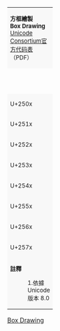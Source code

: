 {|border="1" cellspacing="0" cellpadding="5" class="wikitable" style="border-collapse:collapse;background:#FFFFFF;font-size:large;text-align:center"
|colspan="17" style="background:#F8F8F8;font-size:small"| '''方框繪製'''<br />'''Box Drawing'''{{ref label|U2500_as_of_Unicode_version|1}}<br />[http://www.unicode.org/charts/PDF/U2500.pdf Unicode Consortium官方代码表]（PDF）
|-style="background:#F8F8F8;font-size:small"
| style="width:45pt" | &nbsp; || style="width:20pt"  | 0 || style="width:20pt"  | 1 || style="width:20pt"  | 2 || style="width:20pt"  | 3 || style="width:20pt"  | 4 || style="width:20pt"  | 5 || style="width:20pt"  | 6 || style="width:20pt"  | 7 || style="width:20pt"  | 8 || style="width:20pt"  | 9 || style="width:20pt"  | A || style="width:20pt"  | B || style="width:20pt"  | C || style="width:20pt"  | D || style="width:20pt"  | E || style="width:20pt"  | F
|-
| style="background:#F8F8F8;font-size:small" | U+250x
| title="U+2500: BOX DRAWINGS LIGHT HORIZONTAL" | &#x2500;
| title="U+2501: BOX DRAWINGS HEAVY HORIZONTAL" | &#x2501;
| title="U+2502: BOX DRAWINGS LIGHT VERTICAL" | &#x2502;
| title="U+2503: BOX DRAWINGS HEAVY VERTICAL" | &#x2503;
| title="U+2504: BOX DRAWINGS LIGHT TRIPLE DASH HORIZONTAL" | &#x2504;
| title="U+2505: BOX DRAWINGS HEAVY TRIPLE DASH HORIZONTAL" | &#x2505;
| title="U+2506: BOX DRAWINGS LIGHT TRIPLE DASH VERTICAL" | &#x2506;
| title="U+2507: BOX DRAWINGS HEAVY TRIPLE DASH VERTICAL" | &#x2507;
| title="U+2508: BOX DRAWINGS LIGHT QUADRUPLE DASH HORIZONTAL" | &#x2508;
| title="U+2509: BOX DRAWINGS HEAVY QUADRUPLE DASH HORIZONTAL" | &#x2509;
| title="U+250A: BOX DRAWINGS LIGHT QUADRUPLE DASH VERTICAL" | &#x250A;
| title="U+250B: BOX DRAWINGS HEAVY QUADRUPLE DASH VERTICAL" | &#x250B;
| title="U+250C: BOX DRAWINGS LIGHT DOWN AND RIGHT" | &#x250C;
| title="U+250D: BOX DRAWINGS DOWN LIGHT AND RIGHT HEAVY" | &#x250D;
| title="U+250E: BOX DRAWINGS DOWN HEAVY AND RIGHT LIGHT" | &#x250E;
| title="U+250F: BOX DRAWINGS HEAVY DOWN AND RIGHT" | &#x250F;
|-
| style="background:#F8F8F8;font-size:small" | U+251x
| title="U+2510: BOX DRAWINGS LIGHT DOWN AND LEFT" | &#x2510;
| title="U+2511: BOX DRAWINGS DOWN LIGHT AND LEFT HEAVY" | &#x2511;
| title="U+2512: BOX DRAWINGS DOWN HEAVY AND LEFT LIGHT" | &#x2512;
| title="U+2513: BOX DRAWINGS HEAVY DOWN AND LEFT" | &#x2513;
| title="U+2514: BOX DRAWINGS LIGHT UP AND RIGHT" | &#x2514;
| title="U+2515: BOX DRAWINGS UP LIGHT AND RIGHT HEAVY" | &#x2515;
| title="U+2516: BOX DRAWINGS UP HEAVY AND RIGHT LIGHT" | &#x2516;
| title="U+2517: BOX DRAWINGS HEAVY UP AND RIGHT" | &#x2517;
| title="U+2518: BOX DRAWINGS LIGHT UP AND LEFT" | &#x2518;
| title="U+2519: BOX DRAWINGS UP LIGHT AND LEFT HEAVY" | &#x2519;
| title="U+251A: BOX DRAWINGS UP HEAVY AND LEFT LIGHT" | &#x251A;
| title="U+251B: BOX DRAWINGS HEAVY UP AND LEFT" | &#x251B;
| title="U+251C: BOX DRAWINGS LIGHT VERTICAL AND RIGHT" | &#x251C;
| title="U+251D: BOX DRAWINGS VERTICAL LIGHT AND RIGHT HEAVY" | &#x251D;
| title="U+251E: BOX DRAWINGS UP HEAVY AND RIGHT DOWN LIGHT" | &#x251E;
| title="U+251F: BOX DRAWINGS DOWN HEAVY AND RIGHT UP LIGHT" | &#x251F;
|-
| style="background:#F8F8F8;font-size:small" | U+252x
| title="U+2520: BOX DRAWINGS VERTICAL HEAVY AND RIGHT LIGHT" | &#x2520;
| title="U+2521: BOX DRAWINGS DOWN LIGHT AND RIGHT UP HEAVY" | &#x2521;
| title="U+2522: BOX DRAWINGS UP LIGHT AND RIGHT DOWN HEAVY" | &#x2522;
| title="U+2523: BOX DRAWINGS HEAVY VERTICAL AND RIGHT" | &#x2523;
| title="U+2524: BOX DRAWINGS LIGHT VERTICAL AND LEFT" | &#x2524;
| title="U+2525: BOX DRAWINGS VERTICAL LIGHT AND LEFT HEAVY" | &#x2525;
| title="U+2526: BOX DRAWINGS UP HEAVY AND LEFT DOWN LIGHT" | &#x2526;
| title="U+2527: BOX DRAWINGS DOWN HEAVY AND LEFT UP LIGHT" | &#x2527;
| title="U+2528: BOX DRAWINGS VERTICAL HEAVY AND LEFT LIGHT" | &#x2528;
| title="U+2529: BOX DRAWINGS DOWN LIGHT AND LEFT UP HEAVY" | &#x2529;
| title="U+252A: BOX DRAWINGS UP LIGHT AND LEFT DOWN HEAVY" | &#x252A;
| title="U+252B: BOX DRAWINGS HEAVY VERTICAL AND LEFT" | &#x252B;
| title="U+252C: BOX DRAWINGS LIGHT DOWN AND HORIZONTAL" | &#x252C;
| title="U+252D: BOX DRAWINGS LEFT HEAVY AND RIGHT DOWN LIGHT" | &#x252D;
| title="U+252E: BOX DRAWINGS RIGHT HEAVY AND LEFT DOWN LIGHT" | &#x252E;
| title="U+252F: BOX DRAWINGS DOWN LIGHT AND HORIZONTAL HEAVY" | &#x252F;
|-
| style="background:#F8F8F8;font-size:small" | U+253x
| title="U+2530: BOX DRAWINGS DOWN HEAVY AND HORIZONTAL LIGHT" | &#x2530;
| title="U+2531: BOX DRAWINGS RIGHT LIGHT AND LEFT DOWN HEAVY" | &#x2531;
| title="U+2532: BOX DRAWINGS LEFT LIGHT AND RIGHT DOWN HEAVY" | &#x2532;
| title="U+2533: BOX DRAWINGS HEAVY DOWN AND HORIZONTAL" | &#x2533;
| title="U+2534: BOX DRAWINGS LIGHT UP AND HORIZONTAL" | &#x2534;
| title="U+2535: BOX DRAWINGS LEFT HEAVY AND RIGHT UP LIGHT" | &#x2535;
| title="U+2536: BOX DRAWINGS RIGHT HEAVY AND LEFT UP LIGHT" | &#x2536;
| title="U+2537: BOX DRAWINGS UP LIGHT AND HORIZONTAL HEAVY" | &#x2537;
| title="U+2538: BOX DRAWINGS UP HEAVY AND HORIZONTAL LIGHT" | &#x2538;
| title="U+2539: BOX DRAWINGS RIGHT LIGHT AND LEFT UP HEAVY" | &#x2539;
| title="U+253A: BOX DRAWINGS LEFT LIGHT AND RIGHT UP HEAVY" | &#x253A;
| title="U+253B: BOX DRAWINGS HEAVY UP AND HORIZONTAL" | &#x253B;
| title="U+253C: BOX DRAWINGS LIGHT VERTICAL AND HORIZONTAL" | &#x253C;
| title="U+253D: BOX DRAWINGS LEFT HEAVY AND RIGHT VERTICAL LIGHT" | &#x253D;
| title="U+253E: BOX DRAWINGS RIGHT HEAVY AND LEFT VERTICAL LIGHT" | &#x253E;
| title="U+253F: BOX DRAWINGS VERTICAL LIGHT AND HORIZONTAL HEAVY" | &#x253F;
|-
| style="background:#F8F8F8;font-size:small" | U+254x
| title="U+2540: BOX DRAWINGS UP HEAVY AND DOWN HORIZONTAL LIGHT" | &#x2540;
| title="U+2541: BOX DRAWINGS DOWN HEAVY AND UP HORIZONTAL LIGHT" | &#x2541;
| title="U+2542: BOX DRAWINGS VERTICAL HEAVY AND HORIZONTAL LIGHT" | &#x2542;
| title="U+2543: BOX DRAWINGS LEFT UP HEAVY AND RIGHT DOWN LIGHT" | &#x2543;
| title="U+2544: BOX DRAWINGS RIGHT UP HEAVY AND LEFT DOWN LIGHT" | &#x2544;
| title="U+2545: BOX DRAWINGS LEFT DOWN HEAVY AND RIGHT UP LIGHT" | &#x2545;
| title="U+2546: BOX DRAWINGS RIGHT DOWN HEAVY AND LEFT UP LIGHT" | &#x2546;
| title="U+2547: BOX DRAWINGS DOWN LIGHT AND UP HORIZONTAL HEAVY" | &#x2547;
| title="U+2548: BOX DRAWINGS UP LIGHT AND DOWN HORIZONTAL HEAVY" | &#x2548;
| title="U+2549: BOX DRAWINGS RIGHT LIGHT AND LEFT VERTICAL HEAVY" | &#x2549;
| title="U+254A: BOX DRAWINGS LEFT LIGHT AND RIGHT VERTICAL HEAVY" | &#x254A;
| title="U+254B: BOX DRAWINGS HEAVY VERTICAL AND HORIZONTAL" | &#x254B;
| title="U+254C: BOX DRAWINGS LIGHT DOUBLE DASH HORIZONTAL" | &#x254C;
| title="U+254D: BOX DRAWINGS HEAVY DOUBLE DASH HORIZONTAL" | &#x254D;
| title="U+254E: BOX DRAWINGS LIGHT DOUBLE DASH VERTICAL" | &#x254E;
| title="U+254F: BOX DRAWINGS HEAVY DOUBLE DASH VERTICAL" | &#x254F;
|-
| style="background:#F8F8F8;font-size:small" | U+255x
| title="U+2550: BOX DRAWINGS DOUBLE HORIZONTAL" | &#x2550;
| title="U+2551: BOX DRAWINGS DOUBLE VERTICAL" | &#x2551;
| title="U+2552: BOX DRAWINGS DOWN SINGLE AND RIGHT DOUBLE" | &#x2552;
| title="U+2553: BOX DRAWINGS DOWN DOUBLE AND RIGHT SINGLE" | &#x2553;
| title="U+2554: BOX DRAWINGS DOUBLE DOWN AND RIGHT" | &#x2554;
| title="U+2555: BOX DRAWINGS DOWN SINGLE AND LEFT DOUBLE" | &#x2555;
| title="U+2556: BOX DRAWINGS DOWN DOUBLE AND LEFT SINGLE" | &#x2556;
| title="U+2557: BOX DRAWINGS DOUBLE DOWN AND LEFT" | &#x2557;
| title="U+2558: BOX DRAWINGS UP SINGLE AND RIGHT DOUBLE" | &#x2558;
| title="U+2559: BOX DRAWINGS UP DOUBLE AND RIGHT SINGLE" | &#x2559;
| title="U+255A: BOX DRAWINGS DOUBLE UP AND RIGHT" | &#x255A;
| title="U+255B: BOX DRAWINGS UP SINGLE AND LEFT DOUBLE" | &#x255B;
| title="U+255C: BOX DRAWINGS UP DOUBLE AND LEFT SINGLE" | &#x255C;
| title="U+255D: BOX DRAWINGS DOUBLE UP AND LEFT" | &#x255D;
| title="U+255E: BOX DRAWINGS VERTICAL SINGLE AND RIGHT DOUBLE" | &#x255E;
| title="U+255F: BOX DRAWINGS VERTICAL DOUBLE AND RIGHT SINGLE" | &#x255F;
|-
| style="background:#F8F8F8;font-size:small" | U+256x
| title="U+2560: BOX DRAWINGS DOUBLE VERTICAL AND RIGHT" | &#x2560;
| title="U+2561: BOX DRAWINGS VERTICAL SINGLE AND LEFT DOUBLE" | &#x2561;
| title="U+2562: BOX DRAWINGS VERTICAL DOUBLE AND LEFT SINGLE" | &#x2562;
| title="U+2563: BOX DRAWINGS DOUBLE VERTICAL AND LEFT" | &#x2563;
| title="U+2564: BOX DRAWINGS DOWN SINGLE AND HORIZONTAL DOUBLE" | &#x2564;
| title="U+2565: BOX DRAWINGS DOWN DOUBLE AND HORIZONTAL SINGLE" | &#x2565;
| title="U+2566: BOX DRAWINGS DOUBLE DOWN AND HORIZONTAL" | &#x2566;
| title="U+2567: BOX DRAWINGS UP SINGLE AND HORIZONTAL DOUBLE" | &#x2567;
| title="U+2568: BOX DRAWINGS UP DOUBLE AND HORIZONTAL SINGLE" | &#x2568;
| title="U+2569: BOX DRAWINGS DOUBLE UP AND HORIZONTAL" | &#x2569;
| title="U+256A: BOX DRAWINGS VERTICAL SINGLE AND HORIZONTAL DOUBLE" | &#x256A;
| title="U+256B: BOX DRAWINGS VERTICAL DOUBLE AND HORIZONTAL SINGLE" | &#x256B;
| title="U+256C: BOX DRAWINGS DOUBLE VERTICAL AND HORIZONTAL" | &#x256C;
| title="U+256D: BOX DRAWINGS LIGHT ARC DOWN AND RIGHT" | &#x256D;
| title="U+256E: BOX DRAWINGS LIGHT ARC DOWN AND LEFT" | &#x256E;
| title="U+256F: BOX DRAWINGS LIGHT ARC UP AND LEFT" | &#x256F;
|-
| style="background:#F8F8F8;font-size:small" | U+257x
| title="U+2570: BOX DRAWINGS LIGHT ARC UP AND RIGHT" | &#x2570;
| title="U+2571: BOX DRAWINGS LIGHT DIAGONAL UPPER RIGHT TO LOWER LEFT" | &#x2571;
| title="U+2572: BOX DRAWINGS LIGHT DIAGONAL UPPER LEFT TO LOWER RIGHT" | &#x2572;
| title="U+2573: BOX DRAWINGS LIGHT DIAGONAL CROSS" | &#x2573;
| title="U+2574: BOX DRAWINGS LIGHT LEFT" | &#x2574;
| title="U+2575: BOX DRAWINGS LIGHT UP" | &#x2575;
| title="U+2576: BOX DRAWINGS LIGHT RIGHT" | &#x2576;
| title="U+2577: BOX DRAWINGS LIGHT DOWN" | &#x2577;
| title="U+2578: BOX DRAWINGS HEAVY LEFT" | &#x2578;
| title="U+2579: BOX DRAWINGS HEAVY UP" | &#x2579;
| title="U+257A: BOX DRAWINGS HEAVY RIGHT" | &#x257A;
| title="U+257B: BOX DRAWINGS HEAVY DOWN" | &#x257B;
| title="U+257C: BOX DRAWINGS LIGHT LEFT AND HEAVY RIGHT" | &#x257C;
| title="U+257D: BOX DRAWINGS LIGHT UP AND HEAVY DOWN" | &#x257D;
| title="U+257E: BOX DRAWINGS HEAVY LEFT AND LIGHT RIGHT" | &#x257E;
| title="U+257F: BOX DRAWINGS HEAVY UP AND LIGHT DOWN" | &#x257F;
|-
| colspan="17" style="background:#F8F8F8;font-size:small;text-align:left"| '''註釋'''
:1.{{note|U2500_as_of_Unicode_version}}依據 Unicode 版本 8.0</br>
|}<noinclude>
[[Category:Unicode模板|Box Drawing]]
</noinclude>